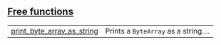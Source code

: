 
## [Free functions](./core-debug-free_functions)

| | |
|:---|:---|
| [print_byte_array_as_string](./core-debug-print_byte_array_as_string) | Prints a `ByteArray`  as a string.... |
